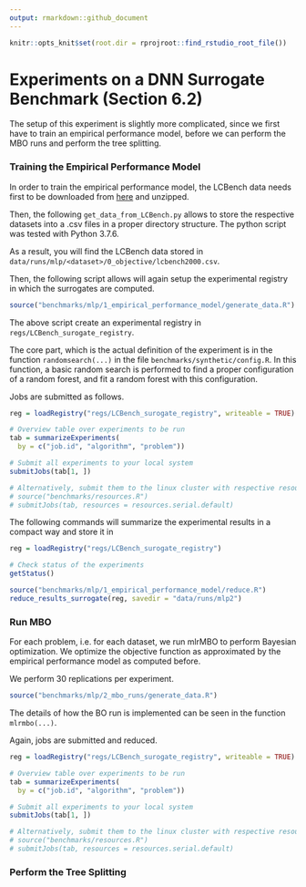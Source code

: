 ```yaml
---
output: rmarkdown::github_document
---
```


```r
knitr::opts_knit$set(root.dir = rprojroot::find_rstudio_root_file())
```


# Experiments on a DNN Surrogate Benchmark (Section 6.2)

The setup of this experiment is slightly more complicated, since we first have to train an empirical performance model, before we can perform the MBO runs and perform the tree splitting. 


### Training the Empirical Performance Model 

In order to train the empirical performance model, the LCBench data needs first to be downloaded from [here](https://ndownloader.figshare.com/files/21188598) and unzipped. 

Then, the following `get_data_from_LCBench.py` allows to store the respective datasets into a .csv files in a proper directory structure. The python script was tested with Python 3.7.6. 

As a result, you will find the LCBench data stored in `data/runs/mlp/<dataset>/0_objective/lcbench2000.csv`. 

Then, the following script allows will again setup the experimental registry in which the surrogates are computed. 

```r
source("benchmarks/mlp/1_empirical_performance_model/generate_data.R")
```

The above script create an experimental registry in `regs/LCBench_surogate_registry`. 

The core part, which is the actual definition of the experiment is in the function `randomsearch(...)` in the file `benchmarks/synthetic/config.R`. In this function, a basic random search is performed to find a proper configuration of a random forest, and fit a random forest with this configuration. 

Jobs are submitted as follows. 

```r
reg = loadRegistry("regs/LCBench_surogate_registry", writeable = TRUE)

# Overview table over experiments to be run
tab = summarizeExperiments(
  by = c("job.id", "algorithm", "problem"))

# Submit all experiments to your local system  
submitJobs(tab[1, ])

# Alternatively, submit them to the linux cluster with respective resources
# source("benchmarks/resources.R")
# submitJobs(tab, resources = resources.serial.default)
```

The following commands will summarize the experimental results in a compact way and store it in 

```r
reg = loadRegistry("regs/LCBench_surogate_registry")

# Check status of the experiments 
getStatus()

source("benchmarks/mlp/1_empirical_performance_model/reduce.R")
reduce_results_surrogate(reg, savedir = "data/runs/mlp2")
```


### Run MBO 

For each problem, i.e. for each dataset, we run mlrMBO to perform Bayesian optimization. We optimize the objective function as approximated by the empirical performance model as computed before. 

We perform 30 replications per experiment. 

```r
source("benchmarks/mlp/2_mbo_runs/generate_data.R")
```

The details of how the BO run is implemented can be seen in the function `mlrmbo(...)`.

Again, jobs are submitted and reduced. 

```r
reg = loadRegistry("regs/LCBench_surogate_registry", writeable = TRUE)

# Overview table over experiments to be run
tab = summarizeExperiments(
  by = c("job.id", "algorithm", "problem"))

# Submit all experiments to your local system  
submitJobs(tab[1, ])

# Alternatively, submit them to the linux cluster with respective resources
# source("benchmarks/resources.R")
# submitJobs(tab, resources = resources.serial.default)
```




### Perform the Tree Splitting 
